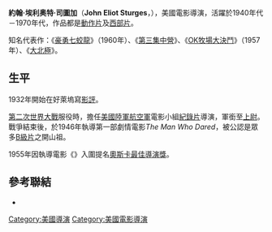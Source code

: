 {{noteTA
|G1=Movie
|1=zh-hans:斯特奇斯;zh-hant:司圖加;
}}
{{Infobox Person |
  name=John Eliot Sturges |
  image= |
  caption= |
  birth_date={{birth date|1910|1|3|mf=y}} |
  birth_place=[[美国|美国]][[伊利诺伊州|伊利诺伊州]][[奥克帕克_(伊利诺伊州)|奥克帕克]] |
  dead=dead |
  death_date={{death date and age|1992|8|18|1910|1|3}} |
  death_place=[[美国|美国]][[加利福尼亚州|加利福尼亚州]][[圣路易斯-奥比斯波_(加利福尼亚州)|圣路易斯-奥比斯波]]
}}
'''約翰·埃利奥特·司圖加'''（'''John Eliot Sturges'''，{{bd|1910年|1月3日|1992年|8月18日}}），美國電影導演，活躍於1940年代－1970年代，作品都是[[動作片|動作片]]及[[西部片|西部片]]。

知名代表作：《[[豪勇七蛟龍|豪勇七蛟龍]]》（1960年）、《[[第三集中營|第三集中營]]》、《[[OK牧場大決鬥|OK牧場大決鬥]]》（1957年）、《[[大北極|大北極]]》。

== 生平 ==
1932年開始在好萊塢寫[[影評|影評]]。

[[第二次世界大戰|第二次世界大戰]]服役時，擔任[[美國陸軍航空軍|美國陸軍航空軍]]電影小組[[紀錄片|紀錄片]]導演，軍銜至[[上尉|上尉]]。戰爭結束後，於1946年執導第一部劇情電影''The Man Who Dared''，被公認是眾多[[B級片|B級片]]之開山祖。

1955年因執導電影《{{link-en|黑岩喋血記|Bad Day at Black Rock}}》入圍提名[[奧斯卡最佳導演獎|奧斯卡最佳導演獎]]。

== 參考聯結 ==
* {{imdb name|id=0836328|name=John Sturges}}

{{Authority control}}
{{DEFAULTSORT:Sturges, John}}
[[Category:美國導演|Category:美國導演]]
[[Category:美國電影導演|Category:美國電影導演]]